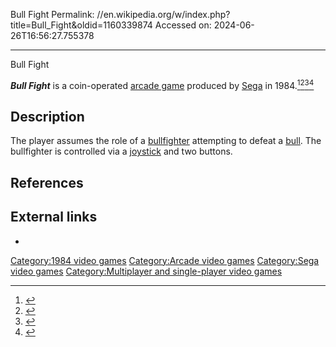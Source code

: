 Bull Fight
Permalink: //en.wikipedia.org/w/index.php?title=Bull_Fight&oldid=1160339874
Accessed on: 2024-06-26T16:56:27.755378



------
Bull Fight
{{Infobox video game
|title = Bull Fight
|image = Bull Fight.video game.jpg
|caption =
|developer = [[Sega]]
|publisher = {{vgrelease|JP|[[Sega]]|NA|[[Bally Midway]]<ref>{{cite book |last1=Akagi |first1=Masumi |title=アーケードTVゲームリスト国内•海外編(1971-2005) |trans-title=Arcade TV Game List: Domestic • Overseas Edition (1971-2005) |date=October 13, 2006 |publisher=Amusement News Agency |language=ja |location=Japan |isbn=978-4990251215 |pages=124–5 |url=https://archive.org/details/ArcadeGameList1971-2005/page/n125/mode/2up}}</ref>}}
|designer = 
|composer = 
|platforms = [[Arcade game|Arcade]]
|release = Arcade<br>[[1984 in video gaming|1984]]
|genre = [[Isometric video game graphics|Isometric]]
|modes = Up to 2 players, alternating turns
|arcade system = 
}}

'''''Bull Fight''''' is a coin-operated [[arcade game]] produced by [[Sega]] in 1984.<ref>{{cite web|publisher=[[Killer List of Videogames]]|title=Bull Fight|url=https://www.arcade-museum.com/game_detail.php?game_id=7231}}</ref><ref>{{cite web|title=Bull Fight|publisher=[[MobyGames]]|url=https://www.mobygames.com/game/bullfight}}</ref><ref>{{cite web|title=Bull Fight|website=flyers.arcade-museum.com|url=https://flyers.arcade-museum.com/?page=thumbs&db=videodb&id=2519}}</ref><ref>{{cite web|title=Bull Fight|website=segaretro.org|date=26 August 2019 |url=https://segaretro.org/Bullfight}}</ref>

==Description==
The player assumes the role of a [[bullfighter]] attempting to defeat a [[bull]]. The bullfighter is controlled via a [[joystick]] and two buttons.

==References==
{{reflist}}

==External links==
*{{KLOV game|id=7231}}

[[Category:1984 video games]]
[[Category:Arcade video games]]
[[Category:Sega video games]]
[[Category:Multiplayer and single-player video games]]


{{Arcade-stub}}